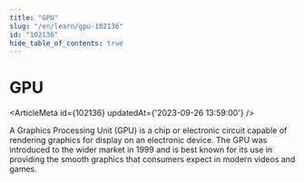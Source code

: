 ```yaml
---
title: "GPU"
slug: "/en/learn/gpu-102136"
id: "102136"
hide_table_of_contents: true
---
```



# GPU

<ArticleMeta id={102136} updatedAt={'2023-09-26 13:59:00'} />
<div className='border-solid border-b border-t-0 my-4 border-[var(--ifm-color-gray-300)]' />

A Graphics Processing Unit (GPU) is a chip or electronic circuit capable of rendering graphics for display on an electronic device. The GPU was introduced to the wider market in 1999 and is best known for its use in providing the smooth graphics that consumers expect in modern videos and games.
